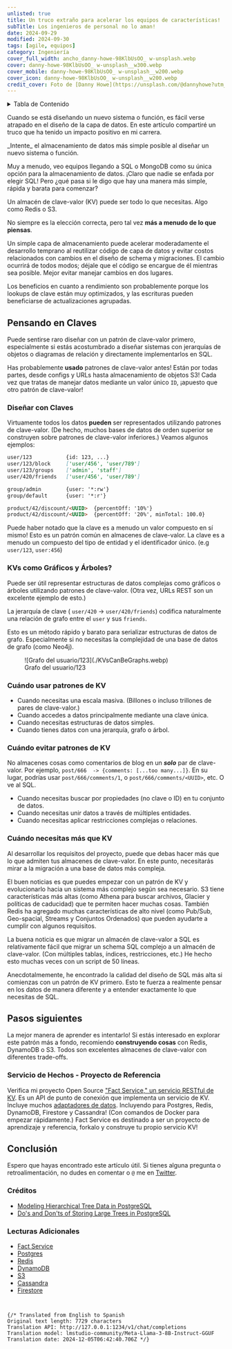 ```yaml
---
unlisted: true
title: Un truco extraño para acelerar los equipos de características!
subTitle: Los ingenieros de personal no lo aman!
date: 2024-09-29
modified: 2024-09-30
tags: [agile, equipos]
category: Ingeniería
cover_full_width: ancho_danny-howe-98KlbUsOO_ w-unsplash.webp
cover: danny-howe-98KlbUsOO_ w-unsplash__w300.webp
cover_mobile: danny-howe-98KlbUsOO_ w-unsplash__w200.webp
cover_icon: danny-howe-98KlbUsOO_ w-unsplash__w200.webp
credit_cover: Foto de [Danny Howe](https://unsplash.com/@dannyhowe?utm_content=creditCopyText&utm_medium=referral&utm_source=unsplash) en [Unsplash](https://unsplash.com/photos/red-and-white-neon-signage-98KlbUsOO_w?utm_content=creditCopyText&utm_medium=referral&utm_source=unsplash)
---
```


<details>
    <summary>Tabla de Contenido</summary>

    - [Pensando en Claves](#thinking-in-keys)
      - [Diseñar con Claves](#designing-with-keys)
      - [KVs como Gráficos y Árboles?](#kvs-as-graphs--trees)
      - [Cuándo usar patrones de KV](#when-to-use-kv-patterns)
      - [Cuándo evitar patrones de KV](#when-to-avoid-kv-patterns)
      - [Cuándo necesitas más que KV](#when-you-need-more-than-kv)
    - [Pasos siguientes](#next-steps)
      - [Servicio de Hechos - Proyecto de Referencia](#fact-service---reference-project)
    - [Conclusión](#conclusion)
      - [Lecturas Adicionales](#further-reading)

</details>

Cuando se está diseñando un nuevo sistema o función, es fácil verse atrapado en el diseño de la capa de datos. En este artículo compartiré un truco que ha tenido un impacto positivo en mi carrera.

<section class="breakout">
    _Intente_ el almacenamiento de datos más simple posible al diseñar un nuevo sistema o función.
</section>

Muy a menudo, veo equipos llegando a SQL o MongoDB como su única opción para la almacenamiento de datos. ¡Claro que nadie se enfada por elegir SQL! Pero ¿qué pasa si le digo que hay una manera más simple, rápida y barata para comenzar?

Un almacén de clave-valor (KV) puede ser todo lo que necesitas. Algo como Redis o S3.

No siempre es la elección correcta, pero tal vez **más a menudo de lo que piensas**.

Un simple capa de almacenamiento puede acelerar moderadamente el desarrollo temprano al reutilizar código de capa de datos y evitar costos relacionados con cambios en el diseño de schema y migraciones. El cambio ocurrirá de todos modos; déjale que el código se encargue de él mientras sea posible. Mejor evitar manejar cambios en dos lugares.

Los beneficios en cuanto a rendimiento son probablemente porque los lookups de clave están muy optimizados, y las escrituras pueden beneficiarse de actualizaciones agrupadas.

## Pensando en Claves

Puede sentirse raro diseñar con un patrón de clave-valor primero, especialmente si estás acostumbrado a diseñar sistemas con jerarquías de objetos o diagramas de relación y directamente implementarlos en SQL.

Has probablemente **usado** patrones de clave-valor antes! Están por todas partes, desde configs y URLs hasta almacenamiento de objetos S3! Cada vez que tratas de manejar datos mediante un valor único `ID`, ¡apuesto que otro patrón de clave-valor!

### Diseñar con Claves

Virtuamente todos los datos **pueden** ser representados utilizando patrones de clave-valor. (De hecho, muchos bases de datos de orden superior se construyen sobre patrones de clave-valor inferiores.) Veamos algunos ejemplos:

```markdown
user/123           {id: 123, ...}
user/123/block     ['user/456', 'user/789']
user/123/groups    ['admin', 'staff']
user/420/friends   ['user/456', 'user/789']

group/admin        {user: '*:rw'}
group/default      {user: '*:r'}

product/42/discount/<UUID>  {percentOff: '10%'}
product/42/discount/<UUID>  {percentOff: '20%', minTotal: 100.0}
```

Puede haber notado que la clave es a menudo un valor compuesto en sí mismo! Esto es un patrón común en almacenes de clave-valor. La clave es a menudo un compuesto del tipo de entidad y el identificador único. (e.g `user/123`, `user:456`)

### KVs como Gráficos y Árboles?

Puede ser útil representar estructuras de datos complejas como gráficos o árboles utilizando patrones de clave-valor. (Otra vez, URLs REST son un excelente ejemplo de esto.)

La jerarquía de clave ( `user/420` -> `user/420/friends`) codifica naturalmente una relación de grafo entre el `user` y sus `friends`.

Esto es un método rápido y barato para serializar estructuras de datos de grafo. Especialmente si no necesitas la complejidad de una base de datos de grafo (como Neo4j).

<figure>
    ![Grafo del usuario/123](./KVsCanBeGraphs.webp)
    <figcaption>Grafo del usuario/123</figcaption>
</figure>

### Cuándo usar patrones de KV

- Cuando necesitas una escala masiva. (Billones o incluso trillones de pares de clave-valor.)
- Cuando accedes a datos principalmente mediante una clave única.
- Cuando necesitas estructuras de datos simples.
- Cuando tienes datos con una jerarquía, grafo o árbol.

### Cuándo evitar patrones de KV

No almacenes cosas como comentarios de blog en un **_solo_** par de clave-valor. Por ejemplo, `post/666  -> {comments: [...too many...]}`. En su lugar, podrías usar `post/666/comments/1`, o `post/666/comments/<UUID>`, etc. O ve al SQL.

- Cuando necesitas buscar por propiedades (no clave o ID) en tu conjunto de datos.
- Cuando necesitas unir datos a través de múltiples entidades.
- Cuando necesitas aplicar restricciones complejas o relaciones.

### Cuándo necesitas más que KV

Al desarrollar los requisitos del proyecto, puede que debas hacer más que lo que admiten tus almacenes de clave-valor. En este punto, necesitarás mirar a la migración a una base de datos más compleja.

El buen noticias es que puedes empezar con un patrón de KV y evolucionarlo hacia un sistema más complejo según sea necesario. S3 tiene características más altas (como Athena para buscar archivos, Glacier y políticas de caducidad) que te permiten hacer muchas cosas. También Redis ha agregado muchas características de alto nivel (como Pub/Sub, Geo-spacial, Streams y Conjuntos Ordenados) que pueden ayudarte a cumplir con algunos requisitos.

La buena noticia es que migrar un almacén de clave-valor a SQL es relativamente fácil que migrar un schema SQL complejo a un almacén de clave-valor. (Con múltiples tablas, índices, restricciones, etc.) He hecho esto muchas veces con un script de 50 líneas.

Anecdotalmemente, he encontrado la calidad del diseño de SQL más alta si comienzas con un patrón de KV primero. Esto te fuerza a realmente pensar en los datos de manera diferente y a entender exactamente lo que necesitas de SQL.

## Pasos siguientes

La mejor manera de aprender es intentarlo! Si estás interesado en explorar este patrón más a fondo, recomiendo **construyendo cosas** con Redis, DynamoDB o S3. Todos son excelentes almacenes de clave-valor con diferentes trade-offs.

### Servicio de Hechos - Proyecto de Referencia

Verifica mi proyecto Open Source ["Fact Service," un servicio RESTful de KV](https://github.com/justsml/fact-service).
Es un API de punto de conexión que implementa un servicio de KV.
Incluye muchos [adaptadores de datos](https://github.com/justsml/fact-service/tree/main/lib/providers).
Incluyendo para Postgres, Redis, DynamoDB, Firestore y Cassandra! (Con comandos de Docker para empezar rápidamente.) Fact Service es destinado a ser un proyecto de aprendizaje y referencia, forkalo y construye tu propio servicio KV!

## Conclusión

Espero que hayas encontrado este artículo útil. Si tienes alguna pregunta o retroalimentación, no dudes en comentar o `@` me en [Twitter](https://twitter.com/justsml).

### Créditos

- [Modeling Hierarchical Tree Data in PostgreSQL](https://leonardqmarcq.com/posts/modeling-hierarchical-tree-data)
- [Do's and Don'ts of Storing Large Trees in PostgreSQL](https://leonardqmarcq.com/posts/dos-and-donts-of-modeling-hierarchical-trees-in-postgres)

### Lecturas Adicionales

- [Fact Service](https://github.com/justsml/fact-service)
- [Postgres](https://www.postgresql.org/)
- [Redis](https://redis.io/)
- [DynamoDB](https://aws.amazon.com/dynamodb/)
- [S3](https://aws.amazon.com/s3/)
- [Cassandra](https://cassandra.apache.org/)
- [Firestore](https://firebase.google.com/docs/firestore)
```


{/* Translated from English to Spanish
Original text length: 7729 characters
Translation API: http://127.0.0.1:1234/v1/chat/completions
Translation model: lmstudio-community/Meta-Llama-3-8B-Instruct-GGUF
Translation date: 2024-12-05T06:42:40.706Z */}


